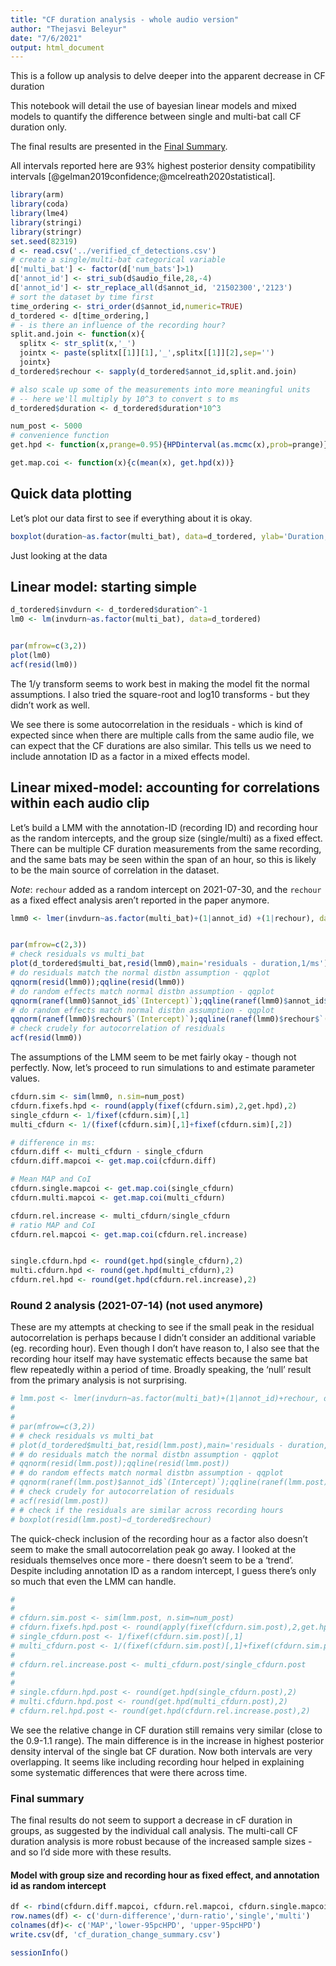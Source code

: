 ```yaml
---
title: "CF duration analysis - whole audio version"
author: "Thejasvi Beleyur"
date: "7/6/2021"
output: html_document
---
```


This is a follow up analysis to delve deeper into the apparent decrease in CF duration 

This notebook will detail the use of bayesian linear models and mixed models to 
quantify the difference between single and multi-bat call CF duration only. 

The final results are presented in the [Final Summary](#finalsummary).

All intervals reported here are 93% highest posterior density compatibility intervals [@gelman2019confidence;@mcelreath2020statistical]. 

```r

library(arm)
library(coda)
library(lme4)
library(stringi)
library(stringr)
set.seed(82319)
d <- read.csv('../verified_cf_detections.csv')
# create a single/multi-bat categorical variable
d['multi_bat'] <- factor(d['num_bats']>1)
d['annot_id'] <- stri_sub(d$audio_file,28,-4)
d['annot_id'] <- str_replace_all(d$annot_id, '21502300','2123')
# sort the dataset by time first
time_ordering <- stri_order(d$annot_id,numeric=TRUE)
d_tordered <- d[time_ordering,]
# - is there an influence of the recording hour? 
split.and.join <- function(x){
  splitx <- str_split(x,'_')
  jointx <- paste(splitx[[1]][1],'_',splitx[[1]][2],sep='')
  jointx}
d_tordered$rechour <- sapply(d_tordered$annot_id,split.and.join)

# also scale up some of the measurements into more meaningful units
# -- here we'll multiply by 10^3 to convert s to ms
d_tordered$duration <- d_tordered$duration*10^3

num_post <- 5000
# convenience function 
get.hpd <- function(x,prange=0.95){HPDinterval(as.mcmc(x),prob=prange)}

get.map.coi <- function(x){c(mean(x), get.hpd(x))}


```
## Quick data plotting 

Let's plot our data first to see if everything about it is okay. 

```r
boxplot(duration~as.factor(multi_bat), data=d_tordered, ylab='Duration, ms', xlab='Multi-bat or not')

```
Just looking at the data


## Linear model: starting simple 


```r
d_tordered$invdurn <- d_tordered$duration^-1
lm0 <- lm(invdurn~as.factor(multi_bat), data=d_tordered)


par(mfrow=c(3,2))
plot(lm0)
acf(resid(lm0))

```

The 1/y transform seems to work best in making the model fit the normal assumptions. I also tried the square-root and log10 transforms - but they didn't work as well. 

We see there is some autocorrelation in the residuals - which is kind of expected since when there are 
multiple calls from the same audio file, we can expect that the CF durations are also similar. This tells us 
we need to include annotation ID as a factor in a mixed effects model. 

## Linear mixed-model: accounting for correlations within each audio clip
Let's build a LMM with the annotation-ID (recording ID) and recording hour as the random intercepts, and
the group size (single/multi) as a fixed effect. There can be multiple CF duration measurements 
from the same recording, and the same bats may be seen within the span of an hour, so this is likely to be the main source of correlation in the dataset.

*Note*: ```rechour``` added as a random intercept on 2021-07-30, and the  ```rechour``` as a fixed effect analysis aren't reported in the paper anymore. 

```r
lmm0 <- lmer(invdurn~as.factor(multi_bat)+(1|annot_id) +(1|rechour), data=d_tordered)


par(mfrow=c(2,3))
# check residuals vs multi_bat
plot(d_tordered$multi_bat,resid(lmm0),main='residuals - duration,1/ms') 
# do residuals match the normal distbn assumption - qqplot
qqnorm(resid(lmm0));qqline(resid(lmm0))
# do random effects match normal distbn assumption - qqplot
qqnorm(ranef(lmm0)$annot_id$`(Intercept)`);qqline(ranef(lmm0)$annot_id$`(Intercept)`,main='random effects') 
# do random effects match normal distbn assumption - qqplot
qqnorm(ranef(lmm0)$rechour$`(Intercept)`);qqline(ranef(lmm0)$rechour$`(Intercept)`,main='random effects') 
# check crudely for autocorrelation of residuals 
acf(resid(lmm0))
```

The assumptions of the LMM seem to be met fairly okay - though not perfectly. Now, let's proceed to run simulations to and estimate parameter values. 

```r

cfdurn.sim <- sim(lmm0, n.sim=num_post)
cfdurn.fixefs.hpd <- round(apply(fixef(cfdurn.sim),2,get.hpd),2)
single_cfdurn <- 1/fixef(cfdurn.sim)[,1]
multi_cfdurn <- 1/(fixef(cfdurn.sim)[,1]+fixef(cfdurn.sim)[,2])

# difference in ms:
cfdurn.diff <- multi_cfdurn - single_cfdurn
cfdurn.diff.mapcoi <- get.map.coi(cfdurn.diff)

# Mean MAP and CoI
cfdurn.single.mapcoi <- get.map.coi(single_cfdurn)
cfdurn.multi.mapcoi <- get.map.coi(multi_cfdurn)

cfdurn.rel.increase <- multi_cfdurn/single_cfdurn
# ratio MAP and CoI
cfdurn.rel.mapcoi <- get.map.coi(cfdurn.rel.increase)


single.cfdurn.hpd <- round(get.hpd(single_cfdurn),2)
multi.cfdurn.hpd <- round(get.hpd(multi_cfdurn),2)
cfdurn.rel.hpd <- round(get.hpd(cfdurn.rel.increase),2)

```


### Round 2 analysis (2021-07-14) (not used anymore)
These are my attempts at checking to see if the small peak in the residual autocorrelation is perhaps because I didn't consider an additional variable (eg. recording hour). Even though I don't have reason to, I also see that the recording hour itself may have systematic effects because the same bat flew repeatedly within a period of time. Broadly speaking, the 'null' result from the primary analysis is not surprising.

```r
# lmm.post <- lmer(invdurn~as.factor(multi_bat)+(1|annot_id)+rechour, data=d_tordered)
# 
# 
# par(mfrow=c(3,2))
# # check residuals vs multi_bat
# plot(d_tordered$multi_bat,resid(lmm.post),main='residuals - duration,1/ms') 
# # do residuals match the normal distbn assumption - qqplot
# qqnorm(resid(lmm.post));qqline(resid(lmm.post))
# # do random effects match normal distbn assumption - qqplot
# qqnorm(ranef(lmm.post)$annot_id$`(Intercept)`);qqline(ranef(lmm.post)$annot_id$`(Intercept)`,main='random effects') 
# # check crudely for autocorrelation of residuals 
# acf(resid(lmm.post))
# # check if the residuals are similar across recording hours 
# boxplot(resid(lmm.post)~d_tordered$rechour)
```

The quick-check inclusion of the recording hour as a factor also doesn't seem to make the small autocorrelation peak go away. I looked at the residuals themselves once more - there doesn't seem to be a 'trend'. Despite including annotation ID as a random intercept, I guess there's only so much that even the LMM can handle. 

```r
# 
# 
# cfdurn.sim.post <- sim(lmm.post, n.sim=num_post)
# cfdurn.fixefs.hpd.post <- round(apply(fixef(cfdurn.sim.post),2,get.hpd),2)
# single_cfdurn.post <- 1/fixef(cfdurn.sim.post)[,1]
# multi_cfdurn.post <- 1/(fixef(cfdurn.sim.post)[,1]+fixef(cfdurn.sim.post)[,2])
# 
# cfdurn.rel.increase.post <- multi_cfdurn.post/single_cfdurn.post
# 
# 
# single.cfdurn.hpd.post <- round(get.hpd(single_cfdurn.post),2)
# multi.cfdurn.hpd.post <- round(get.hpd(multi_cfdurn.post),2)
# cfdurn.rel.hpd.post <- round(get.hpd(cfdurn.rel.increase.post),2)

```

We see the relative change in CF duration still remains very similar (close to the 0.9-1.1 range). The main difference is in the increase in highest posterior density interval of the single bat CF duration. Now both intervals are very overlapping. It seems like including recording hour helped in explaining some systematic differences that were there across time. 


### Final summary {#finalsummary}

The final results do not seem to support a decrease in cF duration in groups, as suggested by the individual call analysis. The 
multi-call CF duration analysis is more robust because of the increased sample sizes - and so I'd side more with these results.



#### Model with  group size and recording hour as fixed effect, and annotation id as random intercept



```r

df <- rbind(cfdurn.diff.mapcoi, cfdurn.rel.mapcoi, cfdurn.single.mapcoi, cfdurn.multi.mapcoi)
row.names(df) <- c('durn-difference','durn-ratio','single','multi')
colnames(df)<- c('MAP','lower-95pcHPD', 'upper-95pcHPD')
write.csv(df, 'cf_duration_change_summary.csv')
```



```r
sessionInfo()
```
